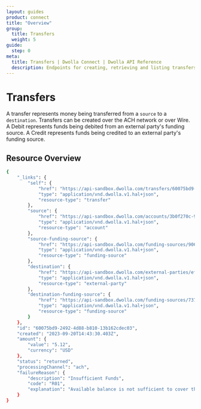 ```yaml
---
layout: guides
product: connect
title: "Overview"
group:
  title: Transfers
  weight: 5
guide:
  step: 0
meta:
  title: Transfers | Dwolla Connect | Dwolla API Reference
  description: Endpoints for creating, retrieving and listing transfers.
---
```



# Transfers

A transfer represents money being transferred from a `source` to a `destination`. Transfers can be created over the ACH network or over Wire. A Debit represents funds being debited from an external party's funding source. A Credit represents funds being credited to an external party's funding source.

## Resource Overview

<Table table={Transfer} />

```bash
{
    "_links": {
        "self": {
            "href": "https://api-sandbox.dwolla.com/transfers/60075bd9-2492-4d88-b810-13b162cdec03",
            "type": "application/vnd.dwolla.v1.hal+json",
            "resource-type": "transfer"
        },
        "source": {
            "href": "https://api-sandbox.dwolla.com/accounts/3b0f270c-9cfd-4724-bae8-aa4b1659cbb3",
            "type": "application/vnd.dwolla.v1.hal+json",
            "resource-type": "account"
        },
        "source-funding-source": {
            "href": "https://api-sandbox.dwolla.com/funding-sources/9062c625-2094-47ed-9d1f-f40315e4bea7",
            "type": "application/vnd.dwolla.v1.hal+json",
            "resource-type": "funding-source"
        },
        "destination": {
            "href": "https://api-sandbox.dwolla.com/external-parties/ef156b8c-159b-45dc-9e1a-9a92fa355cdc",
            "type": "application/vnd.dwolla.v1.hal+json",
            "resource-type": "external-party"
        },
        "destination-funding-source": {
            "href": "https://api-sandbox.dwolla.com/funding-sources/737d3c04-02c3-416f-b327-cd5419999b3f",
            "type": "application/vnd.dwolla.v1.hal+json",
            "resource-type": "funding-source"
        }
    },
    "id": "60075bd9-2492-4d88-b810-13b162cdec03",
    "created": "2023-09-20T14:43:30.403Z",
    "amount": {
        "value": "5.12",
        "currency": "USD"
    },
    "status": "returned",
    "processingChannel": "ach",
    "failureReason": {
        "description": "Insufficient Funds",
        "code": "R01",
        "explanation": "Available balance is not sufficient to cover the dollar amount of the debit entry."
    }
}
```
